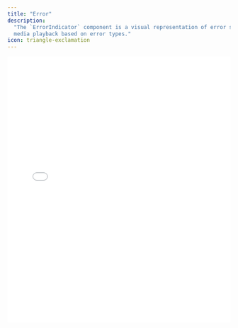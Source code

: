```yaml
---
title: "Error"
description:
  "The `ErrorIndicator` component is a visual representation of error states in
  media playback based on error types."
icon: triangle-exclamation
---
```


<iframe
  src={`https://ui-kit-docs-embed.vercel.app/player/error`}
  height="600px"
  width="100%"
  frameBorder="0"
  allowFullScreen
  allow="autoplay; encrypted-media; fullscreen; picture-in-picture; display-capture; camera; microphone"
  style={{
    borderRadius: 10,
    backgroundColor: "black",
  }}
/>

<Info>
  The `Error` component can be shown for all error types, or a subset of them.
  It is usually recommended to be more granular in the error types, since some
  errors are more "fatal" and some cannot be recovered from.
</Info>

## Features

- Conditional rendering based on the error state, customizable with the
  `matcher` pattern
- Dynamic data attributes for custom styling based on the current error state

## Anatomy

Import the components and piece the parts together.

```tsx
import * as Player from "@livepeer/react/player";

export default () => (
  <Player.Root>
    <Player.Container>
      <Player.ErrorIndicator />
    </Player.Container>
  </Player.Root>
);
```

## Props

The component accepts all props suitable for a div element, in addition to the
following specific props:

### `forceMount`

A boolean to force the component's presence in the DOM, useful for controlling
animations with external libraries.

### `matcher`

A prop to define the condition under which the `ErrorIndicator` should be
visible. It can be a string indicating a broad category of errors (like `"all"`
or `"not-permissions"`) or a more specific error type. Alternatively, it can be
a function for custom logic, receiving the PlaybackError type and returning a
boolean for whether it should be shown.

## Data Attributes

### `data-livepeer-error-indicator`

Always present to indicate the component's role.

### `data-error-state`

Indicates whether there is an error (`"true"` or `"false"`).

### `data-error-type`

Specifies the type of the current error or `"none"` if no error is present.

Could be one of:
`"offline" | "access-control" | "fallback" | "permissions" | "unknown" | "none"`

### `data-visible`

Reflects whether the indicator is currently visible (`"true"` or `"false"`).

This is often used for dynamically applying enter/exit CSS animations.
